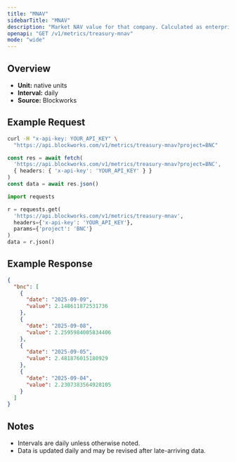 ```yaml
---
title: "MNAV"
sidebarTitle: "MNAV"
description: "Market NAV value for that company. Calculated as enterprise value / NAV"
openapi: "GET /v1/metrics/treasury-mnav"
mode: "wide"
---
```


## Overview

- **Unit:** native units
- **Interval:** daily
- **Source:** Blockworks

## Example Request

<CodeGroup>

```bash cURL
curl -H "x-api-key: YOUR_API_KEY" \
  "https://api.blockworks.com/v1/metrics/treasury-mnav?project=BNC"
```

```typescript TypeScript
const res = await fetch(
  'https://api.blockworks.com/v1/metrics/treasury-mnav?project=BNC',
  { headers: { 'x-api-key': 'YOUR_API_KEY' } }
)
const data = await res.json()
```

```python Python
import requests

r = requests.get(
  'https://api.blockworks.com/v1/metrics/treasury-mnav',
  headers={'x-api-key': 'YOUR_API_KEY'},
  params={'project': 'BNC'}
)
data = r.json()
```

</CodeGroup>

## Example Response

```json
{
  "bnc": [
    {
      "date": "2025-09-09",
      "value": 2.148611872531736
    },
    {
      "date": "2025-09-08",
      "value": 2.2595984005834406
    },
    {
      "date": "2025-09-05",
      "value": 2.481876015180929
    },
    {
      "date": "2025-09-04",
      "value": 2.2307383564928105
    }
  ]
}
```

## Notes
- Intervals are daily unless otherwise noted.
- Data is updated daily and may be revised after late-arriving data.